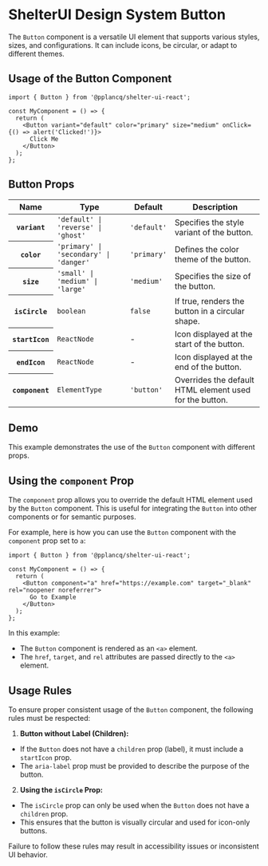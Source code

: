 
<Meta of={ButtonStories} name="Button" />

# ShelterUI Design System Button

The `Button` component is a versatile UI element that supports various styles, sizes, and configurations. It can include icons, be circular, or adapt to different themes.

## Usage of the Button Component

```tsx
import { Button } from '@pplancq/shelter-ui-react';

const MyComponent = () => {
  return (
    <Button variant="default" color="primary" size="medium" onClick={() => alert('Clicked!')}>
      Click Me
    </Button>
  );
};
```

## Button Props

<table id="button-props">
  <thead>
    <tr>
      <th>Name</th>
      <th>Type</th>
      <th>Default</th>
      <th>Description</th>
    </tr>
  </thead>
  <tbody>
    <tr>
      <th>
        <code>variant</code>
      </th>
      <td>
        <code>'default' | 'reverse' | 'ghost'</code>
      </td>
      <td>
        <code>'default'</code>
      </td>
      <td>Specifies the style variant of the button.</td>
    </tr>
    <tr>
      <th>
        <code>color</code>
      </th>
      <td>
        <code>'primary' | 'secondary' | 'danger'</code>
      </td>
      <td>
        <code>'primary'</code>
      </td>
      <td>Defines the color theme of the button.</td>
    </tr>
    <tr>
      <th>
        <code>size</code>
      </th>
      <td>
        <code>'small' | 'medium' | 'large'</code>
      </td>
      <td>
        <code>'medium'</code>
      </td>
      <td>Specifies the size of the button.</td>
    </tr>
    <tr>
      <th>
        <code>isCircle</code>
      </th>
      <td>
        <code>boolean</code>
      </td>
      <td>
        <code>false</code>
      </td>
      <td>If true, renders the button in a circular shape.</td>
    </tr>
    <tr>
      <th>
        <code>startIcon</code>
      </th>
      <td>
        <code>ReactNode</code>
      </td>
      <td>-</td>
      <td>Icon displayed at the start of the button.</td>
    </tr>
    <tr>
      <th>
        <code>endIcon</code>
      </th>
      <td>
        <code>ReactNode</code>
      </td>
      <td>-</td>
      <td>Icon displayed at the end of the button.</td>
    </tr>
    <tr>
      <th>
        <code>component</code>
      </th>
      <td>
        <code>ElementType</code>
      </td>
      <td>
        <code>'button'</code>
      </td>
      <td>Overrides the default HTML element used for the button.</td>
    </tr>
  </tbody>
</table>

## Demo

This example demonstrates the use of the `Button` component with different props.

<Canvas of={ButtonStories.Playground} sourceState="shown" />

<Controls of={ButtonStories.Playground} />

## Using the `component` Prop

The `component` prop allows you to override the default HTML element used by the `Button` component. This is useful for integrating the `Button` into other components or for semantic purposes.

For example, here is how you can use the `Button` component with the `component` prop set to `a`:

```tsx
import { Button } from '@pplancq/shelter-ui-react';

const MyComponent = () => {
  return (
    <Button component="a" href="https://example.com" target="_blank" rel="noopener noreferrer">
      Go to Example
    </Button>
  );
};
```

In this example:

- The `Button` component is rendered as an `<a>` element.
- The `href`, `target`, and `rel` attributes are passed directly to the `<a>` element.

## Usage Rules

To ensure proper consistent usage of the `Button` component, the following rules must be respected:

1. **Button without Label (Children):**

- If the `Button` does not have a `children` prop (label), it must include a `startIcon` prop.
- The `aria-label` prop must be provided to describe the purpose of the button.

<Canvas of={ButtonStories.IconOnly} sourceState="shown" />

2. **Using the `isCircle` Prop:**

- The `isCircle` prop can only be used when the `Button` does not have a `children` prop.
- This ensures that the button is visually circular and used for icon-only buttons.

<Canvas of={ButtonStories.CircularIconOnly} sourceState="shown" />

Failure to follow these rules may result in accessibility issues or inconsistent UI behavior.
